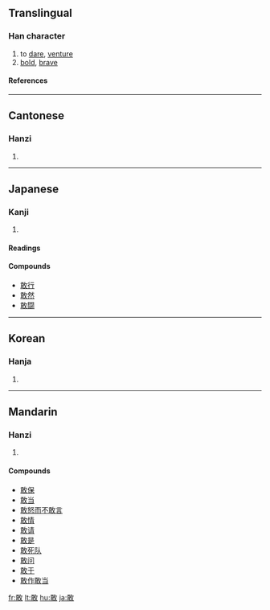 ==Translingual==

===Han character===
{{Han char|rn=66|rad=攴|as=07|asj=08|sn=11|snj=12|four=1814<sub>0</sub>|canj=一十人大 (MJOK), 弓十人大 (NJOK)}}

# to [[dare]], [[venture]]
# [[bold]], [[brave]]

====References====
{{Han ref|kx=0472.260|dkj=13260|dj=0825.130|hdz=21463.090|uh=6562|ud=25954|bh=B4B1|bd=46257}}

----
==Cantonese==
===Hanzi===
{{yue-hanzi|jyut=|y=gam2}}
# {{defn|Cantonese}}

----
==Japanese==
===Kanji===
{{ja-kanji|rs=攵12|grade=7}}
# {{defn|Japanese}} 
====Readings====
{{ja-readings|on=[[かん]] (kan)|kun=[[あえて]] (aete)}}

====Compounds====
*[[敢行]]
*[[敢然]]
*[[敢闘]]

----

==Korean==
===Hanja===
{{ko-hanja|hangeul=감|eumhun=|rv=gam|mr=kam|y=kam}}
# {{defn|Korean}}

----
==Mandarin==
===Hanzi===
{{cmn-hanzi|pin=[[gǎn]] ([[gan3]])|wg=kan<sup>3</sup>}}
# {{defn|Mandarin}}

====Compounds====
*[[敢保]]
*[[敢当]]
*[[敢怒而不敢言]]
*[[敢情]]
*[[敢请]]
*[[敢是]]
*[[敢死队]]
*[[敢问]]
*[[敢于]]
*[[敢作敢当]]

[[fr:敢]]
[[lt:敢]]
[[hu:敢]]
[[ja:敢]]